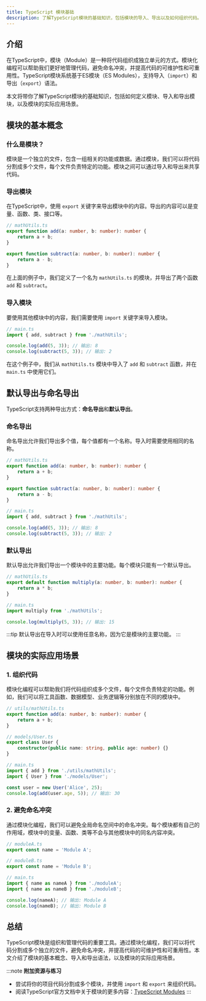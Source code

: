 ```yaml
---
title: TypeScript 模块基础
description: 了解TypeScript模块的基础知识，包括模块的导入、导出以及如何组织代码。本文适合初学者，通过清晰的解释和代码示例帮助你掌握模块化编程的核心概念。
---
```


## 介绍

在TypeScript中，模块（Module）是一种将代码组织成独立单元的方式。模块化编程可以帮助我们更好地管理代码，避免命名冲突，并提高代码的可维护性和可重用性。TypeScript模块系统基于ES模块（ES Modules），支持导入（`import`）和导出（`export`）语法。

本文将带你了解TypeScript模块的基础知识，包括如何定义模块、导入和导出模块，以及模块的实际应用场景。

## 模块的基本概念

### 什么是模块？

模块是一个独立的文件，包含一组相关的功能或数据。通过模块，我们可以将代码分割成多个文件，每个文件负责特定的功能。模块之间可以通过导入和导出来共享代码。

### 导出模块

在TypeScript中，使用 `export` 关键字来导出模块中的内容。导出的内容可以是变量、函数、类、接口等。

```typescript
// mathUtils.ts
export function add(a: number, b: number): number {
    return a + b;
}

export function subtract(a: number, b: number): number {
    return a - b;
}
```

在上面的例子中，我们定义了一个名为 `mathUtils.ts` 的模块，并导出了两个函数 `add` 和 `subtract`。

### 导入模块

要使用其他模块中的内容，我们需要使用 `import` 关键字来导入模块。

```typescript
// main.ts
import { add, subtract } from './mathUtils';

console.log(add(5, 3)); // 输出: 8
console.log(subtract(5, 3)); // 输出: 2
```

在这个例子中，我们从 `mathUtils.ts` 模块中导入了 `add` 和 `subtract` 函数，并在 `main.ts` 中使用它们。

## 默认导出与命名导出

TypeScript支持两种导出方式：**命名导出**和**默认导出**。

### 命名导出

命名导出允许我们导出多个值，每个值都有一个名称。导入时需要使用相同的名称。

```typescript
// mathUtils.ts
export function add(a: number, b: number): number {
    return a + b;
}

export function subtract(a: number, b: number): number {
    return a - b;
}
```

```typescript
// main.ts
import { add, subtract } from './mathUtils';

console.log(add(5, 3)); // 输出: 8
console.log(subtract(5, 3)); // 输出: 2
```

### 默认导出

默认导出允许我们导出一个模块中的主要功能。每个模块只能有一个默认导出。

```typescript
// mathUtils.ts
export default function multiply(a: number, b: number): number {
    return a * b;
}
```

```typescript
// main.ts
import multiply from './mathUtils';

console.log(multiply(5, 3)); // 输出: 15
```

:::tip
默认导出在导入时可以使用任意名称，因为它是模块的主要功能。
:::

## 模块的实际应用场景

### 1. 组织代码

模块化编程可以帮助我们将代码组织成多个文件，每个文件负责特定的功能。例如，我们可以将工具函数、数据模型、业务逻辑等分别放在不同的模块中。

```typescript
// utils/mathUtils.ts
export function add(a: number, b: number): number {
    return a + b;
}

// models/User.ts
export class User {
    constructor(public name: string, public age: number) {}
}

// main.ts
import { add } from './utils/mathUtils';
import { User } from './models/User';

const user = new User('Alice', 25);
console.log(add(user.age, 5)); // 输出: 30
```

### 2. 避免命名冲突

通过模块化编程，我们可以避免全局命名空间中的命名冲突。每个模块都有自己的作用域，模块中的变量、函数、类等不会与其他模块中的同名内容冲突。

```typescript
// moduleA.ts
export const name = 'Module A';

// moduleB.ts
export const name = 'Module B';

// main.ts
import { name as nameA } from './moduleA';
import { name as nameB } from './moduleB';

console.log(nameA); // 输出: Module A
console.log(nameB); // 输出: Module B
```

## 总结

TypeScript模块是组织和管理代码的重要工具。通过模块化编程，我们可以将代码分割成多个独立的文件，避免命名冲突，并提高代码的可维护性和可重用性。本文介绍了模块的基本概念、导入和导出语法，以及模块的实际应用场景。

:::note
**附加资源与练习**
- 尝试将你的项目代码分割成多个模块，并使用 `import` 和 `export` 来组织代码。
- 阅读TypeScript官方文档中关于模块的更多内容：[TypeScript Modules](https://www.typescriptlang.org/docs/handbook/modules.html)
:::